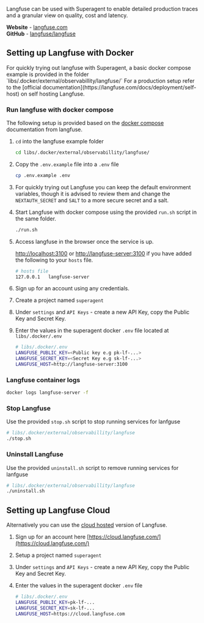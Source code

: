 Langfuse can be used with Superagent to enable detailed production traces and a granular view on quality, cost and latency.

**Website** - [langfuse.com](https://langfuse.com/)
<br/>
**GitHub** - [langfuse/langfuse](https://github.com/langfuse/langfuse)

## Setting up Langfuse with Docker

<Callout intent="warn">
For quickly trying out langfuse with Superagent, a basic docker compose example is provided in the folder `libs/.docker/external/observabillity/langfuse/`
For a production setup refer to the [official documentation](https://langfuse.com/docs/deployment/self-host) on self hosting Langfuse.
</Callout>
<br/>

### Run langfuse with docker compose

The following setup is provided based on the [docker compose](https://langfuse.com/docs/deployment/local) documentation from langfuse.

1. `cd` into the langfuse example folder

    ``` bash
    cd libs/.docker/external/observabillity/langfuse/
    ```

2. Copy the `.env.example` file into a `.env` file

    ``` bash
    cp .env.example .env
    ```

3. For quickly trying out Langfuse you can keep the default environment variables, though it is advised to review them and change the `NEXTAUTH_SECRET` and `SALT` to a more secure secret and a salt.

4. Start Langfuse with docker compose using the provided `run.sh` script in the same folder.

   ``` bash
   ./run.sh
   ```

5. Access langfuse in the browser once the service is up.

    [http://localhost:3100](http://localhost:3100) or [http://langfuse-server:3100](http://langfuse-server:3100) if you have added the following to your `hosts` file.

    ``` bash
    # hosts file
    127.0.0.1   langfuse-server
    ```

6. Sign up for an account using any credentials.
7. Create a project named `superagent`
8. Under `settings` and `API Keys` - create a new API Key, copy the Public Key and Secret Key.
9. Enter the values in the superagent docker `.env` file located at `libs/.docker/.env`

    ``` bash
    # libs/.docker/.env
    LANGFUSE_PUBLIC_KEY=<Public key e.g pk-lf-...>
    LANGFUSE_SECRET_KEY=<Secret Key e.g sk-lf-...>
    LANGFUSE_HOST=http://langfuse-server:3100
    
    ```

### Langfuse container logs

``` bash
docker logs langfuse-server -f
```

### Stop Langfuse

Use the provided `stop.sh` script to stop running services for lanfguse

``` bash
# libs/.docker/external/observabillity/langfuse
./stop.sh
```

### Uninstall Langfuse

Use the provided `uninstall.sh` script to remove running services for lanfguse

``` bash
# libs/.docker/external/observabillity/langfuse
./uninstall.sh
```

## Setting up Langfuse Cloud

Alternatively you can use the [cloud hosted](https://langfuse.com/docs/deployment/cloud) version of Langfuse.

1. Sign up for an account here [https://cloud.langfuse.com/](https://cloud.langfuse.com/)
2. Setup a project named `superagent`
3. Under `settings` and `API Keys` - create a new API Key, copy the Public Key and Secret Key.
4. Enter the values in the superagent docker `.env` file

    ``` bash
    # libs/.docker/.env
    LANGFUSE_PUBLIC_KEY=pk-lf-...
    LANGFUSE_SECRET_KEY=sk-lf-...
    LANGFUSE_HOST=https://cloud.langfuse.com
    
    ```
